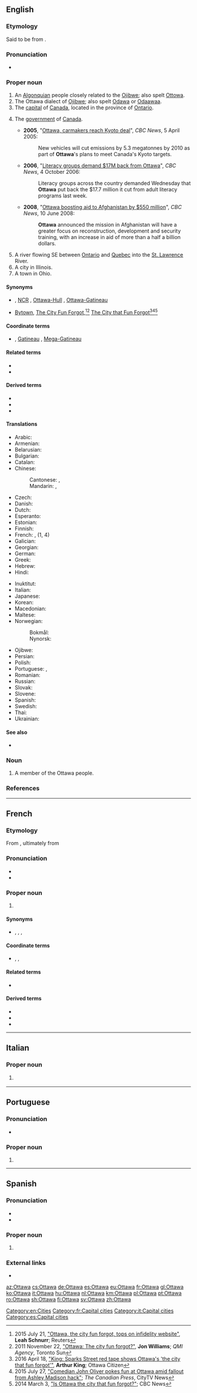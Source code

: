 {{also|Òttawa}}
==English==
{{wikipedia|lang=en}}

===Etymology===
Said to be from {{etyl|oj|en}} {{m|oj|odaawaa||traders}}.

===Pronunciation===
* {{IPA|/ˈɒtəwə/|lang=en}}

===Proper noun===
{{en-proper noun}}

# An [[Algonquian]] people closely related to the [[Ojibwe]]; also spelt [[Ottowa]].
# The Ottawa dialect of [[Ojibwe]]; also spelt [[Odawa]] or [[odaawaa|Odaawaa]].
# The [[capital]] of [[Canada]], located in the province of [[Ontario]].
# {{lb|en|by [[synecdoche]]}} The [[government]] of [[Canada]].
#* '''2005''', "[http://www.cbc.ca/news/canada/story/2005/03/23/car-emissions040323.html Ottawa, carmakers reach Kyoto deal]", ''CBC News'', 5 April 2005:
#*: New vehicles will cut emissions by 5.3 megatonnes by 2010 as part of '''Ottawa''''s plans to meet Canada's Kyoto targets.
#* '''2006''', "[http://www.cbc.ca/news/canada/story/2006/10/04/literacy-cuts.html Literacy groups demand $17M back from Ottawa]", ''CBC News'', 4 October 2006:
#*: Literacy groups across the country demanded Wednesday that '''Ottawa''' put back the $17.7 million it cut from adult literacy programs last week.
#* '''2008''', "[http://www.cbc.ca/news/canada/story/2008/06/10/afghanistan-aid.html Ottawa boosting aid to Afghanistan by $550 million]", ''CBC News'', 10 June 2008:
#*: '''Ottawa''' announced the mission in Afghanistan will have a greater focus on reconstruction, development and security training, with an increase in aid of more than a half a billion dollars.
# A river flowing SE between [[Ontario]] and [[Quebec]] into the [[St. Lawrence]] River.
# A city in Illinois.
# A town in Ohio.

====Synonyms====
{{sense|capital of Canada}}
* {{l|en|National Capital Region}} , [[NCR]] , [[Ottawa-Hull]] , [[Ottawa-Gatineau]] {{gloss|biprovincial metropolitan region}}
* {{qualifier|nicknames}} [[Bytown]], [[The City Fun Forgot]],<ref> 2015 July 21, [http://www.reuters.com/article/us-ashleymadison-hack-ottawa-idUSKCN0PV26H20150721 "Ottawa, the city fun forgot, tops on infidelity website"], '''Leah Schnurr'''; Reuters </ref><ref> 2011 November 22, [http://www.torontosun.com/2011/11/22/ottawa-the-city-fun-forgot "Ottawa: The city fun forgot?"], '''Jon Williams'''; ''QMI Agency'', Toronto Sun </ref> [[The City that Fun Forgot]]<ref> 2016 April 18, [http://ottawacitizen.com/opinion/columnists/king-sparks-st-red-tape-shows-ottawas-the-city-that-fun-forgot "King: Sparks Street red tape shows Ottawa's 'the city that fun forgot'"], '''Arthur King'''; Ottawa Citizen </ref><ref> 2015 July 27, [http://www.citynews.ca/2015/07/27/comedian-john-oliver-pokes-fun-at-ottawa-amid-fallout-from-ashley-madison-hack/ "Comedian John Oliver pokes fun at Ottawa amid fallout from Ashley Madison hack"]; ''The Canadian Press'', CityTV News </ref><ref> 2014 March 3, [http://www.cbc.ca/news/canada/ottawa/is-ottawa-the-city-that-fun-forgot-1.2557535 "Is Ottawa the city that fun forgot?"]; CBC News </ref>

====Coordinate terms====
* {{sense|capital of Canada}} {{l|en|Hull}} , [[Gatineau]] , [[Mega-Gatineau]] {{gloss|twin city on opposite bank of river}}

====Related terms====
* {{l|en|Ottawan}}
* {{l|en|Outaouais}}

====Derived terms====
* {{l|en|Ottawa-Hull}}
* {{l|en|Ottawa-Gatineau}}
* {{l|en|Mega-Ottawa}}

====Translations====
{{trans-top|capital of Canada}}
* Arabic: {{t|ar|أُوتَاوَا|f|tr=ʾutāwā}}
* Armenian: {{t|hy|Օտտավա}}
* Belarusian: {{t|be|Ата́ва|f}}
* Bulgarian: {{t|bg|Ота́ва|f}}
* Catalan: {{t|ca|Ottawa}}
* Chinese:
*: Cantonese: {{t|yue|渥太華|sc=Hani}}, {{t|yue|渥太华|tr=ak1 taai3 waa4|sc=Hani}}
*: Mandarin: {{t+|cmn|渥太華|sc=Hani}}, {{t+|cmn|渥太华|tr=Wòtàihuá|sc=Hani}}
* Czech: {{t+|cs|Ottawa|f}}
* Danish: {{t|da|Ottawa}}
* Dutch: {{t+|nl|Ottawa}}
* Esperanto: {{t+|eo|Otavo}}
* Estonian: {{t|et|Ottawa}}
* Finnish: {{t+|fi|Ottawa}}
* French: {{t+|fr|Ottawa|m}}, {{t+|fr|Outaouais|m}} (1, 4)
* Galician: {{t+|gl|Otava|f}}
* Georgian: {{t|ka|ოტავა}}
* German: {{t+|de|Ottawa}}
* Greek: {{t+|el|Οττάβα|f}}
* Hebrew: {{t|he|אוטווה}}
* Hindi: {{t|hi|ओटावा|tr=ōṭāvā}}
{{trans-mid}}
* Inuktitut: {{t|iu|ᐊᑦᑖᕙ|tr=Attava|sc=Cans}}
* Italian: {{t+|it|Ottawa}}
* Japanese: {{t|ja|オタワ|tr=Otawa}}
* Korean: {{t|ko|오타와|tr=Otawa|sc=Hang}}
* Macedonian: {{t|mk|Ота́ва|f}}
* Maltese: {{t|mt|Ottawa}}
* Norwegian:
*: Bokmål: {{t|nb|Ottawa}}
*: Nynorsk: {{t|nn|Ottawa}}
* Ojibwe: {{t-check|oj|ᐅᑖᐙ|tr=odaawaa|sc=Cans}}
* Persian: {{t|fa|اتاوا|tr=otâvâ}}
* Polish: {{t+|pl|Ottawa|f}}
* Portuguese: {{t+|pt|Otava|f}}, {{t+|pt|Ottawa|f}}
* Romanian: {{t+|ro|Ottawa}}
* Russian: {{t+|ru|Отта́ва|f}}
* Slovak: {{t|sk|Ottawa|f}}
* Slovene: {{t|sl|Ottawa|f}}
* Spanish: {{t+|es|Ottawa}}
* Swedish: {{t+|sv|Ottawa}}
* Thai: {{t|th|ออตตาวา|tr=òt-dtaa-waa}}
* Ukrainian: {{t|uk|Отта́ва|f}}
{{trans-bottom}}

====See also====
* {{langcat|otw}}

===Noun===
{{en-noun}}

# A member of the Ottawa people.

===References===
<references/>

{{topics|en|Cities in Canada|Capital cities|Rivers in Canada}}
[[Category:en:Cities]]

----

==French==

===Etymology===
From {{etyl|en|fr}} {{m|en|Ottawa}}, ultimately from {{etyl|oj|fr}} {{m|oj|odaawaa||traders}}

===Pronunciation===
* {{fr-IPA}}
* {{audio|Qc-Ottawa.ogg|Audio (CAN)|lang=fr}}

===Proper noun===
{{fr-proper noun}}
# {{l|en|Ottawa}} {{gloss|capital city of Canada}}

====Synonyms====
* {{l|fr|Région de la capitale nationale}} , {{l|fr|RCN}} , {{l|fr|Ottawa-Hull}} , {{l|fr|Ottawa-Gatineau}} {{gloss|biprovincial metropolitan region}}

====Coordinate terms====
* {{l|fr|Hull}} , {{l|fr|Gatineau}} , {{l|fr|Méga-Gatineau}} {{gloss|twin city on opposite bank of river}}

====Related terms====
* {{l|fr|Outaouais}}

====Derived terms====
* {{l|fr|Ottawa-Hull}}
* {{l|fr|Ottawa-Gatineau}}
* {{l|fr|Méga-Ottawa}}

[[Category:fr:Capital cities]]
[[Category:it:Capital cities]]
[[Category:es:Capital cities]]

----

==Italian==
===Proper noun===
{{it-proper noun}}
# {{l|en|Ottawa}} {{gloss|capital city of Canada}}

----

==Portuguese==

===Pronunciation===
* {{a|Brazil}} {{IPA|/o.ˈtaw.ɐ/|lang=pt}}

===Proper noun===
{{pt-proper noun|f}}

# {{alternative form of|Otava|lang=pt}}

----

==Spanish==
===Pronunciation===
* {{IPA|/oˈta.wa/|lang=es}}
* {{IPA|/oˈta.ɣwa/|lang=es}}

===Proper noun===
{{es-proper noun}}
# {{l|en|Ottawa}} {{gloss|capital city of Canada}}

===External links===
*{{R:DRAE 2001}}

[[az:Ottawa]]
[[cs:Ottawa]]
[[de:Ottawa]]
[[es:Ottawa]]
[[eu:Ottawa]]
[[fr:Ottawa]]
[[gl:Ottawa]]
[[ko:Ottawa]]
[[it:Ottawa]]
[[hu:Ottawa]]
[[nl:Ottawa]]
[[km:Ottawa]]
[[pl:Ottawa]]
[[pt:Ottawa]]
[[ro:Ottawa]]
[[sh:Ottawa]]
[[fi:Ottawa]]
[[sv:Ottawa]]
[[zh:Ottawa]]